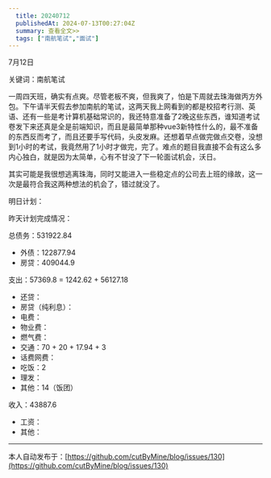 ```yaml
---
  title: 20240712
  publishedAt: 2024-07-13T00:27:04Z
  summary: 查看全文>>
  tags: ["南航笔试","面试"]
---
```


7月12日 

关键词：南航笔试

一周四天班，确实有点爽。尽管老板不爽，但我爽了，怕是下周就去珠海做丙方外包。下午请半天假去参加南航的笔试，这两天我上网看到的都是校招考行测、英语、还有一些是考计算机基础常识的，我还特意准备了2晚这些东西，谁知道考试卷发下来还真是全是前端知识，而且是最简单那种vue3新特性什么的，最不准备的东西反而考了，而且还要手写代码，头皮发麻。还想着早点做完做点交卷，没想到1小时的考试，我竟然用了1小时才做完，完了。难点的题目我直接不会有这么多内心独白，就是因为太简单，心有不甘没了下一轮面试机会，沃日。

其实可能是我很想逃离珠海，同时又能进入一些稳定点的公司去上班的缘故，这一次是最符合我这两种想法的机会了，错过就没了。

明日计划：

昨天计划完成情况：

总债务：531922.84
- 外债：122877.94
- 房贷：409044.9

支出：57369.8 = 1242.62 + 56127.18
- 还贷：
- 房贷（纯利息）：
- 电费：
- 物业费：
- 燃气费：
- 交通：70 + 20 + 17.94 + 3
- 话费网费：
- 吃饭：2
- 理发：
- 其他：14（饭团）

收入：43887.6
- 工资：
- 其他：


---
本人自动发布于：[https://github.com/cutByMine/blog/issues/130](https://github.com/cutByMine/blog/issues/130)
